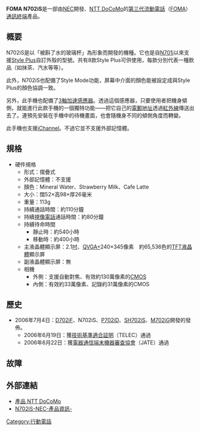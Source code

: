'''FOMA N702iS'''是一部由[[NEC|NEC]]開發、[[NTT_DoCoMo|NTT DoCoMo]]的[[第三代流動電話|第三代流動電話]]（[[FOMA|FOMA]]）[[通訊終端|通訊終端]]產品。

== 概要 ==
N702iS是以「被斟了水的玻璃杯」為形象而開發的機種。它也是自[[N701i|N701i]]以來支援[[Style_Plus|Style Plus]]自訂外殼的型號。共有8款Style Plus可供使用，每款分別代表一種飲品（如抹茶、汽水等等）。

此外，N702iS也配備了Style Mode功能，屏幕中介面的顏色能被設定成與Style Plus的顏色協調一致。

另外，此手機也配備了[[3軸加速感應器|3軸加速感應器]]。透過這個感應器，只要使用者把機身傾側，就能進行此款手機的一個獨特功能——把它自己的[[電子郵件地址|電郵地址]]透過[[紅外線|紅外線]]傳送出去了。連預先安裝在手機中的待機畫面，也會隨機身不同的傾側角度而轉變。

此手機也支援[[iChannel|iChannel]]。不過它並不支援外部記憶體。

== 規格 ==
*硬件規格
**形式：摺疊式
**外部記憶體：不支援
**顏色：Mineral Water、Strawberry Milk、Cafe Latte
**大小：闊52×高98×厚26毫米
**重量：113g
**持續通話時間：約110分鐘
**持續[[視像電話|視像電話]]通話時間：約80分鐘
**持續待命時間
***靜止時：約540小時
***移動時：約400小時
**主液晶體顯示屏：2.1[[吋|吋]]、[[QVGA|QVGA+]]240×345像素　約65,536色的[[TFT液晶體|TFT液晶體]]顯示屏
**副液晶體顯示屏：無
**相機
***外側：支援自動對焦、有效約130萬像素的[[CMOS|CMOS]]
***內側：有效約33萬像素、記錄約31萬像素的CMOS

== 歷史 ==
*2006年7月4日：[[D702iF|D702iF]]、N702iS、[[P702iD|P702iD]]、[[SH702iS|SH702iS]]、[[M702iG|M702iG]]開發的發佈。
**2006年6月19日：獲[[技術基準適合証明|技術基準適合証明]]（TELEC）通過
**2006年6月22日：獲[[電器通信端末機器審查協會|電器通信端末機器審查協會]]（JATE）通過

== 故障 ==
==外部連結==
*[https://web.archive.org/web/20061217081038/http://www.nttdocomo.co.jp/product/foma/702i/n702is/ 產品 NTT DoCoMo]
*[https://web.archive.org/web/20070107214607/http://www.n-keitai.com/n702is/index.html N702iS-NEC{{lang|ja|ワイワイもばいる}}-產品資訊-]

[[Category:行動電話|Category:行動電話]]